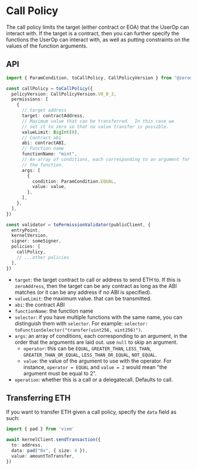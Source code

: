 # Call Policy

The call policy limits the target (either contract or EOA) that the UserOp can interact with.  If the target is a contract, then you can further specify the functions the UserOp can interact with, as well as putting constraints on the values of the function arguments.

## API

```ts
import { ParamCondition, toCallPolicy, CallPolicyVersion } from "@zerodev/permissions/policies"

const callPolicy = toCallPolicy({
  policyVersion: CallPolicyVersion.V0_0_3,
  permissions: [
    {
      // target address
      target: contractAddress,
      // Maximum value that can be transferred.  In this case we
      // set it to zero so that no value transfer is possible.
      valueLimit: BigInt(0),
      // Contract abi
      abi: contractABI,
      // Function name
      functionName: "mint",
      // An array of conditions, each corresponding to an argument for
      // the function.
      args: [
        {
          condition: ParamCondition.EQUAL,
          value: value,
        },
      ],
    },
  ],
})

const validator = toPermissionValidator(publicClient, {
  entryPoint,
  kernelVersion,
  signer: someSigner,
  policies: [
    callPolicy,
    // ...other policies
  ],
})
```

- `target`: the target contract to call or address to send ETH to.  If this is `zeroAddress`, then the target can be any contract as long as the ABI matches (or it can be any address if no ABI is specified).
- `valueLimit`: the maximum value. that can be transmitted.
- `abi`: the contract ABI
- `functionName`: the function name
- `selector`: if you have multiple functions with the same name, you can distinguish them with `selector`.  For example: `selector: toFunctionSelector("transfer(uint256, uint256)")`.
- `args`: an array of conditions, each corresponding to an argument, in the order that the arguments are laid out.  use `null` to skip an argument.
  - `operator`: this can be `EQUAL`, `GREATER_THAN`, `LESS_THAN`, `GREATER_THAN_OR_EQUAL`, `LESS_THAN_OR_EQUAL`, `NOT_EQUAL`.
  - `value`: the value of the argument to use with the operator.  For instance, `operator = EQUAL` and `value = 2` would mean "the argument must be equal to 2".
- `operation`: whether this is a call or a delegatecall.  Defaults to call.

## Transferring ETH

If you want to transfer ETH given a call policy, specify the `data` field as such:

```ts
import { pad } from 'viem'

await kernelClient.sendTransaction({
  to: address,
  data: pad("0x", { size: 4 }),
  value: amountToTransfer,
})
```
